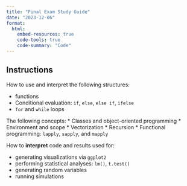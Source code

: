 ```yaml
---
title: "Final Exam Study Guide"
date: "2023-12-06"
format: 
  html:
    embed-resources: true
    code-tools: true
    code-summary: "Code"
---
```


## Instructions

How to use and interpret the following structures:

* functions
* Conditional evaluation: `if`, `else`, `else if`, `ifelse`
* `for` and `while` loops

The following concepts:
* Classes and object-oriented programming
* Environment and scope
* Vectorization
* Recursion
* Functional programming: `lapply`, `sapply`, and `mapply`

How to **interpret** code and results used for:

* generating visualizations via `ggplot2`
* performing statistical analyses: `lm()`, `t.test()`
* generating random variables
* running simulations


